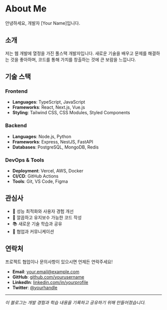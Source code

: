 # About Me

안녕하세요, 개발자 [Your Name]입니다.

## 소개

저는 웹 개발에 열정을 가진 풀스택 개발자입니다.
새로운 기술을 배우고 문제를 해결하는 것을 좋아하며,
코드를 통해 가치를 창출하는 것에 큰 보람을 느낍니다.

## 기술 스택

### Frontend
- **Languages**: TypeScript, JavaScript
- **Frameworks**: React, Next.js, Vue.js
- **Styling**: Tailwind CSS, CSS Modules, Styled Components

### Backend
- **Languages**: Node.js, Python
- **Frameworks**: Express, NestJS, FastAPI
- **Databases**: PostgreSQL, MongoDB, Redis

### DevOps & Tools
- **Deployment**: Vercel, AWS, Docker
- **CI/CD**: GitHub Actions
- **Tools**: Git, VS Code, Figma

## 관심사

- 🚀 성능 최적화와 사용자 경험 개선
- 🎨 깔끔하고 유지보수 가능한 코드 작성
- 📚 새로운 기술 학습과 공유
- 🤝 협업과 커뮤니케이션

## 연락처

프로젝트 협업이나 문의사항이 있으시면 언제든 연락주세요!

- **Email**: your.email@example.com
- **GitHub**: [github.com/yourusername](https://github.com/yourusername)
- **LinkedIn**: [linkedin.com/in/yourprofile](https://linkedin.com/in/yourprofile)
- **Twitter**: [@yourhandle](https://twitter.com/yourhandle)

---

*이 블로그는 개발 경험과 학습 내용을 기록하고 공유하기 위해 만들어졌습니다.*
